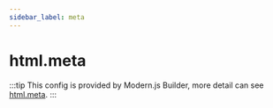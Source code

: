 ```yaml
---
sidebar_label: meta
---
```


# html.meta

:::tip
This config is provided by Modern.js Builder, more detail can see [html.meta](https://modernjs.dev/builder/en/api/config-html.html#htmlmeta).
:::


<Main />
